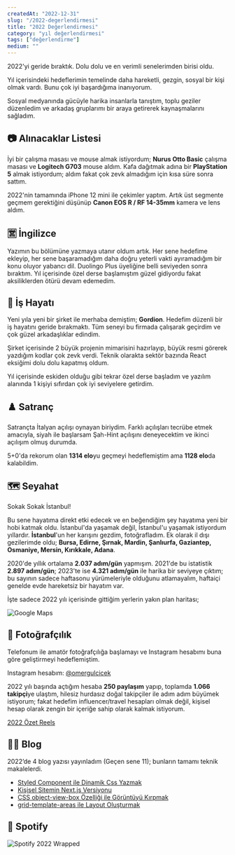 ```yaml
---
createdAt: "2022-12-31"
slug: "/2022-degerlendirmesi"
title: "2022 Değerlendirmesi"
category: "yıl değerlendirmesi"
tags: ["değerlendirme"]
medium: ""
---
```


2022'yi geride bıraktık. Dolu dolu ve en verimli senelerimden birisi oldu.

Yıl içerisindeki hedeflerimin temelinde daha hareketli, gezgin, sosyal bir kişi olmak vardı. Bunu çok iyi başardığıma inanıyorum.

Sosyal medyanında gücüyle harika insanlarla tanıştım, toplu geziler düzenledim ve arkadaş gruplarımı bir araya getirerek kaynaşmalarını sağladım.

## 📷 Alınacaklar Listesi

İyi bir çalışma masası ve mouse almak istiyordum; **Nurus Otto Basic** çalışma masası ve **Logitech G703** mouse aldım. Kafa dağıtmak adına bir **PlayStation 5** almak istiyordum; aldım fakat çok zevk almadığım için kısa süre sonra sattım.

2022'nin tamamında iPhone 12 mini ile çekimler yaptım. Artık üst segmente geçmem gerektiğini düşünüp **Canon EOS R / RF 14-35mm** kamera ve lens aldım.

## 🈺 İngilizce

Yazımın bu bölümüne yazmaya utanır oldum artık. Her sene hedefime ekleyip, her sene başaramadığım daha doğru yeterli vakti ayıramadığım bir konu oluyor yabancı dil. Duolingo Plus üyeliğine belli seviyeden sonra bıraktım. Yıl içerisinde özel derse başlamıştım güzel gidiyordu fakat aksiliklerden ötürü devam edemedim.

## 🏢 İş Hayatı

Yeni yıla yeni bir şirket ile merhaba demiştim; **Gordion**. Hedefim düzenli bir iş hayatını geride bırakmaktı. Tüm seneyi bu firmada çalışarak geçirdim ve çok güzel arkadaşlıklar edindim.

Şirket içerisinde 2 büyük projenin mimarisini hazırlayıp, büyük resmi görerek yazdığım kodlar çok zevk verdi. Teknik olarakta sektör bazında React eksiğimi dolu dolu kapatmış oldum.

Yıl içerisinde eskiden olduğu gibi tekrar özel derse başladım ve yazılım alanında 1 kişiyi sıfırdan çok iyi seviyelere getirdim.

## ♟️ Satranç

Satrançta İtalyan açılışı oynayan biriydim. Farklı açılışları tecrübe etmek amacıyla, siyah ile başlarsam Şah-Hint açılışını deneyecektim ve ikinci açılışım olmuş durumda.

5+0'da rekorum olan **1314 elo**yu geçmeyi hedeflemiştim ama **1128 elo**da kalabildim.

## 🗺️ Seyahat

Sokak Sokak İstanbul!

Bu sene hayatıma direkt etki edecek ve en beğendiğim şey hayatıma yeni bir hobi katmak oldu. İstanbul'da yaşamak değil, İstanbul'u yaşamak istiyordum yıllardır. **İstanbul**'un her karışını gezdim, fotoğrafladım. Ek olarak il dışı gezilerimde oldu; **Bursa, Edirne, Şırnak, Mardin, Şanlıurfa, Gaziantep, Osmaniye, Mersin, Kırıkkale, Adana**.

2020'de yıllık ortalama **2.037 adım/gün** yapmışım. 2021'de bu istatistik **2.897 adım/gün**; 2023'te ise **4.321 adım/gün** ile harika bir seviyeye çıktım; bu sayının sadece haftasonu yürümeleriyle olduğunu atlamayalım, haftaiçi genelde evde hareketsiz bir hayatım var.

İşte sadece 2022 yılı içerisinde gittiğim yerlerin yakın plan haritası;

![Google Maps](/blog/2022-12-31/maps.jpg)

## 📸 Fotoğrafçılık

Telefonum ile amatör fotoğrafçılığa başlamayı ve Instagram hesabımı buna göre geliştirmeyi hedeflemiştim.

Instagram hesabım: [@omergulcicek](https://www.instagram.com/omergulcicek/)

2022 yılı başında açtığım hesaba **250 paylaşım** yapıp, toplamda **1.066 takipçi**ye ulaştım, hilesiz hurdasız doğal takipçiler ile adım adım büyümek istiyorum; fakat hedefim influencer/travel hesapları olmak değil, kişisel hesap olarak zengin bir içeriğe sahip olarak kalmak istiyorum.

[2022 Özet Reels](https://www.instagram.com/p/Cm2O-lzqqR5/)

## ✍🏻 Blog

2022’de 4 blog yazısı yayınladım (Geçen sene 11); bunların tamamı teknik makalelerdi.

- [Styled Component ile Dinamik Css Yazmak](https://omergulcicek.com/blog/styled-component-ile-dinamik-css-yazmak/)
- [Kişisel Sitemin Next.js Versiyonu](https://omergulcicek.com/blog/kisisel-sitemin-nextjs-versiyonu/)
- [CSS object-view-box Özelliği ile Görüntüyü Kırpmak](https://omergulcicek.com/blog/css-object-view-box/)
- [grid-template-areas ile Layout Oluşturmak](https://omergulcicek.com/blog/grid-template-areas-ile-layout-olusturmak/)

## 🎵 Spotify

![Spotify 2022 Wrapped](/blog/2022-12-31/spotify.JPG)
